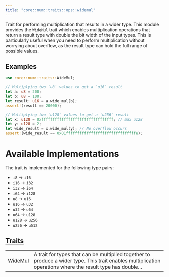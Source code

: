 ```yaml
---
title: "core::num::traits::ops::widemul"
---
```



Trait for performing multiplication that results in a wider type.
This module provides the `WideMul` trait which enables multiplication operations
that return a result type with double the bit width of the input types.
This is particularly useful when you need to perform multiplication without
worrying about overflow, as the result type can hold the full range of possible values.
## Examples

```rust
use core::num::traits::WideMul;

// Multiplying two `u8` values to get a `u16` result
let a: u8 = 200;
let b: u8 = 100;
let result: u16 = a.wide_mul(b);
assert!(result == 20000);

// Multiplying two `u128` values to get a `u256` result
let x: u128 = 0xffffffffffffffffffffffffffffffff; // max u128
let y: u128 = 2;
let wide_result = x.wide_mul(y); // No overflow occurs
assert!(wide_result == 0x01fffffffffffffffffffffffffffffffe);
```
# Available Implementations

The trait is implemented for the following type pairs:
- `i8` → `i16`
- `i16` → `i32`
- `i32` → `i64`
- `i64` → `i128`
- `u8` → `u16`
- `u16` → `u32`
- `u32` → `u64`
- `u64` → `u128`
- `u128` → `u256`
- `u256` → `u512`



## [Traits](./core-num-traits-ops-widemul-traits)

| | |
|:---|:---|
| [WideMul](./core-num-traits-ops-widemul-WideMul) | A trait for types that can be multiplied together to produce a wider type. This trait enables multiplication operations where the result type has double... |
